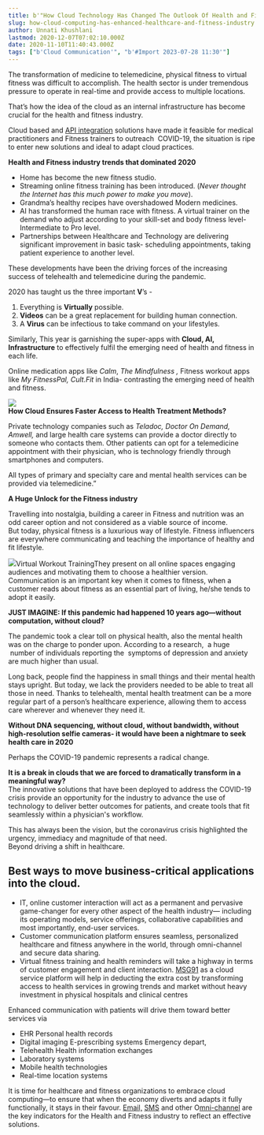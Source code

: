 ```yaml
---
title: b'"How Cloud Technology Has Changed The Outlook Of Health and Fitness Industry"'
slug: how-cloud-computing-has-enhanced-healthcare-and-fitness-industry
author: Unnati Khushlani
lastmod: 2020-12-07T07:02:10.000Z
date: 2020-11-10T11:40:43.000Z
tags: ["b'Cloud Communication'", "b'#Import 2023-07-28 11:30'"]
---
```


  
The transformation of medicine to telemedicine, physical fitness to virtual fitness was difficult to accomplish. The health sector is under tremendous pressure to operate in real-time and provide access to multiple locations.  
  
That’s how the idea of the cloud as an internal infrastructure has become crucial for the health and fitness industry.

Cloud based and [API integration](https://msg91.com/) solutions have made it feasible for medical practitioners and Fitness trainers to outreach  COVID-19, the situation is ripe to enter new solutions and ideal to adapt cloud practices.  
  
**Health and Fitness industry trends that dominated 2020**

* Home has become the new fitness studio.
* Streaming online fitness training has been introduced. (*Never thought the Internet has this much power to make you move*).
* Grandma’s healthy recipes have overshadowed Modern medicines.
* AI has transformed the human race with fitness. A virtual trainer on the demand who adjust according to your skill-set and body fitness level- Intermediate to Pro level.
* Partnerships between Healthcare and Technology are delivering significant improvement in basic task- scheduling appointments, taking patient experience to another level.

  
These developments have been the driving forces of the increasing success of telehealth and telemedicine during the pandemic.

2020 has taught us the three important **V**’s -  
1. Everything is **Virtually** possible.   
2. **Videos** can be a great replacement for building human connection.  
3. A **Virus** can be infectious to take command on your lifestyles. 

Similarly, This year is garnishing the super-apps with **Cloud, AI, Infrastructure** to effectively fulfil the emerging need of health and fitness in each life.

Online medication apps like *Calm*, *The Mindfulness ,* Fitness workout apps like *My FitnessPal, Cult.Fit* in India- contrasting the emerging need of health and fitness.  


![](https://images-msg91.s3.ap-south-1.amazonaws.com/2020/11/Blog-Post---2.png)  
**How Cloud Ensures Faster Access to Health Treatment Methods?**

Private technology companies such as *Teladoc, Doctor On Demand, Amwell,* and large health care systems can provide a doctor directly to someone who contacts them. Other patients can opt for a telemedicine appointment with their physician, who is technology friendly through smartphones and computers.

All types of primary and specialty care and mental health services can be provided via telemedicine.”  
  
**A Huge Unlock for the Fitness industry**

Travelling into nostalgia, building a career in Fitness and nutrition was an odd career option and not considered as a viable source of income.   
But today, physical fitness is a luxurious way of lifestyle. Fitness influencers are everywhere communicating and teaching the importance of healthy and fit lifestyle.

![](https://images-msg91.s3.ap-south-1.amazonaws.com/2020/11/3808480.jpg)Virtual Workout TrainingThey present on all online spaces engaging audiences and motivating them to choose a healthier version.   
Communication is an important key when it comes to fitness, when a customer reads about fitness as an essential part of living, he/she tends to adopt it easily.  
  
**JUST IMAGINE: If this pandemic had happened 10 years ago—without computation, without cloud?**

The pandemic took a clear toll on physical health, also the mental health was on the charge to ponder upon. According to a research,  a huge  number of individuals reporting the  symptoms of depression and anxiety are much higher than usual.   
  
Long back, people find the happiness in small things and their mental health stays upright. But today, we lack the providers needed to be able to treat all those in need. Thanks to telehealth, mental health treatment can be a more regular part of a person’s healthcare experience, allowing them to access care wherever and whenever they need it.

**Without DNA sequencing, without cloud, without bandwidth, without high-resolution selfie cameras- it would have been a nightmare to seek health care in 2020**

Perhaps the COVID-19 pandemic represents a radical change.

**It is a break in clouds that we are forced to dramatically transform in a meaningful way?**  
The innovative solutions that have been deployed to address the COVID-19 crisis provide an opportunity for the industry to advance the use of technology to deliver better outcomes for patients, and create tools that fit seamlessly within a physician's workflow. 

This has always been the vision, but the coronavirus crisis highlighted the urgency, immediacy and magnitude of that need.  
Beyond driving a shift in healthcare.  


Best ways to move business-critical applications into the cloud.
----------------------------------------------------------------

* IT, online customer interaction will act as a permanent and pervasive game-changer for every other aspect of the health industry— including its operating models, service offerings, collaborative capabilities and most importantly, end-user services.
* Customer communication platform ensures seamless, personalized healthcare and fitness anywhere in the world, through omni-channel and secure data sharing.
* Virtual fitness training and health reminders will take a highway in terms of customer engagement and client interaction. [MSG91](https://msg91.com/) as a cloud service platform will help in deducting the extra cost by transforming access to health services in growing trends and market without heavy investment in physical hospitals and clinical centres

Enhanced communication with patients will drive them toward better services via

* EHR Personal health records
* Digital imaging E-prescribing systems Emergency depart,
* Telehealth Health information exchanges
* Laboratory systems
* Mobile health technologies
* Real-time location systems

It is time for healthcare and fitness organizations to embrace cloud computing—to ensure that when the economy diverts and adapts it fully functionally, it stays in their favour. [Email,](https://msg91.com/transactional-email/) [SMS](https://msg91.com/transactional-sms/) and other O[mni-channel](https://msg91.com/rich-communication-services/) are the key indicators for the Health and Fitness industry to reflect an effective solutions.

